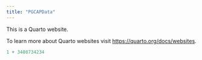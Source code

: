 ```yaml
---
title: "PGCAPData"
---
```


This is a Quarto website.

To learn more about Quarto websites visit <https://quarto.org/docs/websites>.

```r
1 + 3408734234
```
